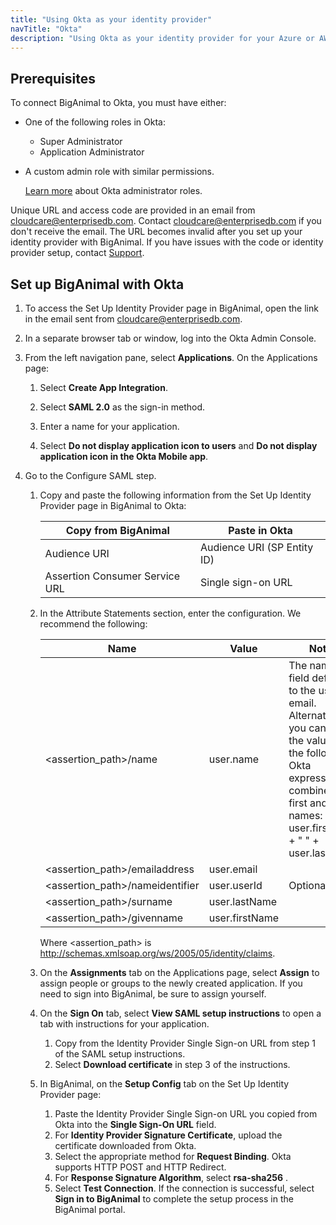 ```yaml
---
title: "Using Okta as your identity provider"
navTitle: "Okta"
description: "Using Okta as your identity provider for your Azure or AWS account"
---
```


## Prerequisites

To connect BigAnimal to Okta, you must have either:

- One of the following roles in Okta:

   - Super Administrator
   - Application Administrator 

- A custom admin role with similar permissions. 
  
  [Learn more](https://help.okta.com/oie/en-us/Content/Topics/Security/administrators-learn-about-admins.htm) about Okta administrator roles.

Unique URL and access code are provided in an email from cloudcare@enterprisedb.com. Contact [cloudcare@enterprisedb.com](mailto:cloudcare@enterprisedb.com) if you don't receive the email. The URL becomes invalid after you set up your identity provider with BigAnimal. If you have issues with the code or identity provider setup, contact [Support](/biganimal/release/overview/support).

## Set up BigAnimal with Okta

1. To access the Set Up Identity Provider page in BigAnimal, open the link in the email sent from cloudcare@enterprisedb.com.

1. In a separate browser tab or window, log into the Okta Admin Console. 
1. From the left navigation pane, select **Applications**. On the Applications page: 
   1. Select **Create App Integration**.

   1. Select **SAML 2.0** as the sign-in method.
   1. Enter a name for your application.
   1. Select **Do not display application icon to users** and **Do not display application icon in the Okta Mobile app**. 

1. Go to the Configure SAML step. 
   1. Copy and paste the following information from the Set Up Identity Provider page in BigAnimal to Okta:

      | Copy from BigAnimal            | Paste in Okta               |
      | ------------------------------ | --------------------------- |
      | Audience URI                   | Audience URI (SP Entity ID) |
      | Assertion Consumer Service URL | Single sign-on URL          |
   1. In the Attribute Statements section, enter the configuration. We recommend the following:

      | Name                               | Value          | Notes                                                                                                                                                                                               |
      |------------------------------------|----------------|----------------------------------------------------------------------------------------------------------------------------------------------------------------------------------------------------|
      | &lt;assertion_path>/name           | user.name      | The name field defaults to the user’s email. Alternatively, you can set the value as the following Okta expression to combine the first and last names: user.firstName + " " + user.lastName |
      | &lt;assertion_path>/emailaddress   | user.email     |                                                                                                                                                                                                    |
      | &lt;assertion_path>/nameidentifier | user.userId    | Optional                                                                                                                                                                                           |
      | &lt;assertion_path>/surname        | user.lastName  |                                                                                                                                                                                                    |
      | &lt;assertion_path>/givenname      | user.firstName |                                                                                                                                                                                                    |
   
   
      Where &lt;assertion_path> is http://schemas.xmlsoap.org/ws/2005/05/identity/claims.

   1. On the **Assignments** tab on the Applications page, select **Assign** to assign people or groups to the newly created application. If you need to sign into BigAnimal, be sure to assign yourself.
   1.  On the **Sign On** tab, select **View SAML setup instructions** to open a tab with instructions for your application. 
       1. Copy from the Identity Provider Single Sign-on URL from step 1 of the SAML setup instructions.
       1. Select **Download certificate** in step 3 of the instructions.

   1. In BigAnimal, on the **Setup Config** tab on the Set Up Identity Provider page: 
      1. Paste the Identity Provider Single Sign-on URL you copied from Okta into the **Single Sign-On URL** field. 
      1. For **Identity Provider Signature Certificate**, upload the certificate downloaded from Okta. 
      1. Select the appropriate method for **Request Binding**. Okta supports HTTP POST and HTTP Redirect. 
      1. For **Response Signature Algorithm**, select **rsa-sha256** .
      1. Select **Test Connection**. If the connection is successful, select **Sign in to BigAnimal** to complete the setup process in the BigAnimal portal.
